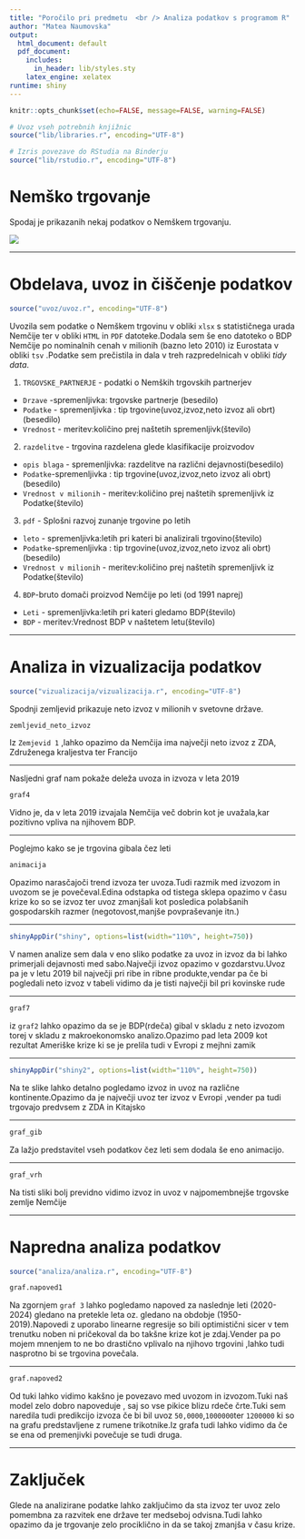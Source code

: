 ```yaml
---
title: "Poročilo pri predmetu  <br /> Analiza podatkov s programom R"
author: "Matea Naumovska"
output:
  html_document: default
  pdf_document:
    includes:
      in_header: lib/styles.sty
    latex_engine: xelatex
runtime: shiny
---
```


```r
knitr::opts_chunk$set(echo=FALSE, message=FALSE, warning=FALSE)

# Uvoz vseh potrebnih knjižnic
source("lib/libraries.r", encoding="UTF-8")
```

```r
# Izris povezave do RStudia na Binderju
source("lib/rstudio.r", encoding="UTF-8")
```

# Nemško trgovanje

Spodaj je prikazanih nekaj podatkov o Nemškem trgovanju.

![](slike/germantrade-sep7_09jan19-lt.jpg)

***

# Obdelava, uvoz in čiščenje podatkov

```r
source("uvoz/uvoz.r", encoding="UTF-8")
```

Uvozila sem podatke o Nemškem trgovinu v obliki `xlsx` s statističnega urada Nemčije ter v obliki `HTML` in `PDF` datoteke.Dodala sem še eno datoteko o BDP Nemčije po nominalnih cenah v milionih (bazno leto 2010) iz Eurostata v obliki `tsv` .Podatke sem prečistila in dala v treh razpredelnicah v obliki *tidy data*.

1. `TRGOVSKE_PARTNERJE` - podatki o Nemških trgovskih partnerjev
  - `Drzave` -spremenljivka: trgovske partnerje (besedilo)
  - `Podatke` - spremenljivka : tip trgovine(uvoz,izvoz,neto izvoz ali obrt)(besedilo)
  - `Vrednost` - meritev:količino prej naštetih spremenljivk(število)
  
2. `razdelitve` - trgovina razdelena glede klasifikacije proizvodov
  - `opis blaga` - spremenljivka: razdelitve na različni dejavnosti(besedilo)
  - `Podatke`-spremenljivka : tip trgovine(uvoz,izvoz,neto izvoz ali obrt)(besedilo)
  - `Vrednost v milionih` - meritev:količino prej naštetih spremenljivk iz Podatke(število)
  

3. `pdf` - Splošni razvoj zunanje trgovine po letih
  - `leto` - spremenljivka:letih pri kateri bi analizirali trgovino(število)
  - `Podatke`-spremenljivka : tip trgovine(uvoz,izvoz,neto izvoz ali obrt)(besedilo)
  - `Vrednost v milionih` - meritev:količino prej naštetih spremenljivk iz Podatke(število)
  
  
4. `BDP`-bruto domači proizvod Nemčije po leti (od 1991 naprej)
  - `Leti` - spremenljivka:letih pri kateri gledamo BDP(število)
  - `BDP` - meritev:Vrednost BDP v naštetem letu(število)  
 

***

# Analiza in vizualizacija podatkov

```r
source("vizualizacija/vizualizacija.r", encoding="UTF-8")
```


Spodnji zemljevid prikazuje neto izvoz v milionih v svetovne države.

```r
zemljevid_neto_izvoz
```

Iz `Zemjevid 1` ,lahko opazimo da Nemčija ima največji neto izvoz z ZDA,
Združenega kraljestva ter Francijo

***

Nasljedni graf nam pokaže deleža uvoza in izvoza v leta 2019


```r
graf4
```


Vidno je, da v leta 2019 izvajala Nemčija več dobrin kot je uvažala,kar 
pozitivno vpliva na njihovem BDP.

***
Poglejmo kako se je trgovina gibala čez leti

```r
animacija
```

Opazimo narasčajoči trend izvoza ter uvoza.Tudi razmik med izvozom in uvozom se 
je povečeval.Edina odstapka od tistega sklepa opazimo v času krize ko so se 
izvoz ter uvoz zmanjšali kot posledica polabšanih gospodarskih razmer
(negotovost,manjše povpraševanje itn.)



***
```r
shinyAppDir("shiny", options=list(width="110%", height=750))
```
V namen analize sem dala v eno sliko podatke za uvoz in izvoz da bi lahko 
primerjali dejavnosti med sabo.Največji izvoz opazimo v gozdarstvu.Uvoz pa je v
letu 2019  bil največji pri ribe in ribne produkte,vendar pa če bi pogledali 
neto izvoz v tabeli vidimo da je tisti največji bil pri kovinske rude

***
```r
graf7
```

iz `graf2` lahko opazimo da se je BDP(rdeča) gibal v skladu z neto izvozom torej
v skladu z makroekonomsko analizo.Opazimo pad leta 2009 kot rezultat Ameriške 
krize ki se je prelila tudi v Evropi  z mejhni zamik

***
```r
shinyAppDir("shiny2", options=list(width="110%", height=750))
```

Na te slike lahko detalno pogledamo izvoz in uvoz na različne kontinente.Opazimo
da je največji uvoz ter izvoz v Evropi ,vender pa tudi trgovajo predvsem z ZDA
in Kitajsko

***
```r
graf_gib
```
Za lažjo predstavitel vseh podatkov čez leti sem dodala še eno animacijo.

***
```r
graf_vrh
```

Na tisti sliki bolj previdno vidimo izvoz in uvoz v najpomembnejše trgovske 
zemlje Nemčije

***
# Napredna analiza podatkov

```r
source("analiza/analiza.r", encoding="UTF-8")
```

```r
graf.napoved1
```
Na zgornjem `graf 3` lahko pogledamo napoved za naslednje leti (2020-2024) 
gledano na pretekle leta oz. gledano na obdobje (1950-2019).Napovedi z uporabo
linearne regresije so bili optimistični sicer v tem trenutku noben ni pričekoval
da bo takšne krize kot je zdaj.Vender pa po mojem mnenjem to ne bo drastično 
vplivalo na njihovo trgovini ,lahko tudi nasprotno bi se trgovina povečala.

***

```r
graf.napoved2

```
Od tuki lahko vidimo kakšno je povezavo med uvozom in izvozom.Tuki naš model
zelo dobro napoveduje , saj so vse pikice blizu rdeče črte.Tuki sem naredila 
tudi predikcijo izvoza če bi bil uvoz `50,0000`,`1000000`ter `1200000` ki so 
na grafu predstavljene z rumene trikotnike.Iz grafa tudi lahko vidimo da če se
ena od premenjivki povečuje se tudi druga.

***

# Zaključek 
Glede na analizirane podatke lahko zaključimo da sta izvoz ter uvoz zelo 
pomembna za razvitek ene države ter medseboj odvisna.Tudi lahko opazimo
da je trgovanje zelo prociklično in da se takoj zmanjša v času krize.


